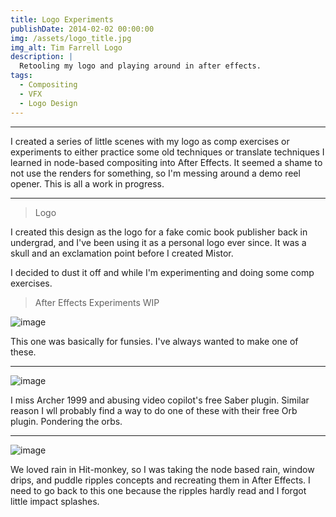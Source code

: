 ```yaml
---
title: Logo Experiments
publishDate: 2014-02-02 00:00:00
img: /assets/logo_title.jpg
img_alt: Tim Farrell Logo
description: |
  Retooling my logo and playing around in after effects.
tags:
  - Compositing
  - VFX
  - Logo Design
---
```


<YouTube id="(https://youtu.be/ze_xHSbVRao" />

---

I created a series of little scenes with my logo as comp exercises or experiments to either practice some old
techniques or translate techniques I learned in node-based compositing into After Effects. It seemed a shame 
to not use the renders for something, so I'm messing around a demo reel opener. This is all a work in progress.

---

> Logo

I created this design as the logo for a fake comic book publisher back in undergrad, and I've been using it 
as a personal logo ever since. It was a skull and an exclamation point before I created Mistor. 

I decided to dust it off and while I'm experimenting and doing some comp 
exercises.

> After Effects Experiments WIP

![image](/assets/Comp_1.gif)

This one was basically for funsies. I've always wanted to make one of these.

---

![image](/assets/Comp_2.gif)

I miss Archer 1999 and abusing video copilot's free Saber plugin. Similar reason I wll probably find a way to 
do one of these with their free Orb plugin. Pondering the orbs.

---

![image](/assets/Comp_3.gif)

We loved rain in Hit-monkey, so I was taking the node based rain, window drips, and puddle ripples concepts and 
recreating them in After Effects. I need to go back to this one because the ripples hardly read and I forgot little impact splashes. 